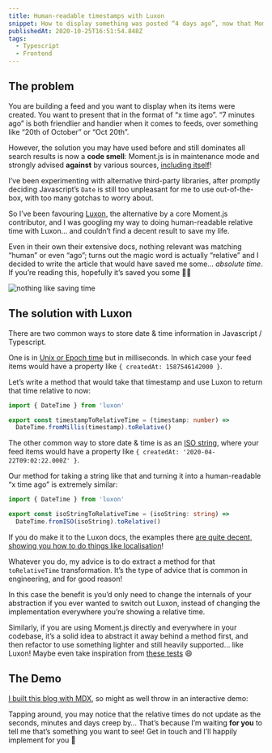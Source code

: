 ```yaml
---
title: Human-readable timestamps with Luxon
snippet: How to display something was posted “4 days ago”, now that Moment.js has become a legacy project to be avoided
publishedAt: 2020-10-25T16:51:54.848Z
tags:
  - Typescript
  - Frontend
---
```



## The problem

You are building a feed and you want to display when its items were created. You want to present that in the format of “x time ago”. “7 minutes ago” is both friendlier and handier when it comes to feeds, over something like “20th of October” or “Oct 20th”.

However, the solution you may have used before and still dominates all search results is now a **code smell**: Moment.js is in maintenance mode and strongly advised **against** by various sources, [including itself](https://momentjs.com/docs/#/-project-status/ 'Project Status: Not quite dead but should be')!

I’ve been experimenting with alternative third-party libraries, after promptly deciding Javascript’s `Date` is still too unpleasant for me to use out-of-the-box, with too many gotchas to worry about.

So I’ve been favouring [Luxon](https://moment.github.io/luxon/index.html 'A powerful, modern, and friendly wrapper for Javascript dates and times'), the alternative by a core Moment.js contributor, and I was googling my way to doing human-readable relative time with Luxon… and couldn’t find a decent result to save my life.

Even in their own their extensive docs, nothing relevant was matching “human” or even “ago”; turns out the magic word is actually “relative” and I decided to write the article that would have saved me some... _absolute time_. If you’re reading this, hopefully it’s saved you some 🙌🏽

![nothing like saving time](https://media.giphy.com/media/3oz8xBmTULwn1QSNgI/giphy.gif)

## The solution with Luxon

There are two common ways to store date & time information in Javascript / Typescript.

One is in [Unix or Epoch time](https://en.wikipedia.org/wiki/Unix_time 'the time since 00:00:00 UTC on 1 January 1970') but in milliseconds. In which case your feed items would have a property like `{ createdAt: 1587546142000 }`.

Let’s write a method that would take that timestamp and use Luxon to return that time relative to now:

```ts
import { DateTime } from 'luxon'

export const timestampToRelativeTime = (timestamp: number) =>
  DateTime.fromMillis(timestamp).toRelative()
```

The other common way to store date & time is as an [ISO string](https://en.wikipedia.org/wiki/ISO_8601 '(new Date()).toISOString()'), where your feed items would have a property like `{ createdAt: '2020-04-22T09:02:22.000Z' }`.

Our method for taking a string like that and turning it into a human-readable “x time ago” is extremely similar:

```ts
import { DateTime } from 'luxon'

export const isoStringToRelativeTime = (isoString: string) =>
  DateTime.fromISO(isoString).toRelative()
```

If you do make it to the Luxon docs, the examples there [are quite decent, showing you how to do things like localisation](https://moment.github.io/luxon/docs/class/src/datetime.js~DateTime.html#instance-method-toRelative 'relative is the key search word!')!

Whatever you do, my advice is to do extract a method for that `toRelativeTime` transformation. It’s the type of advice that is common in engineering, and for good reason!

In this case the benefit is you’d only need to change the internals of your abstraction if you ever wanted to switch out Luxon, instead of changing the implementation everywhere you’re showing a relative time.

Similarly, if you are using Moment.js directly and everywhere in your codebase, it’s a solid idea to abstract it away behind a method first, and then refactor to use something lighter and still heavily supported… like Luxon! Maybe even take inspiration from [these tests](https://github.com/jmagrippis/magrippis/blob/master/lib/relativeTime.test.ts 'a use-case for modules AND unit tests!') 😄

## The Demo

[I built this blog with MDX](/blog/2020/how-to-setup-MDX-in-Nextjs 'How to setup MDX in Next.js'), so might as well throw in an interactive demo:

<RelativeTimeDemo />

Tapping around, you may notice that the relative times do not update as the seconds, minutes and days creep by… That’s because I’m waiting **for you** to tell me that’s something you want to see! Get in touch and I’ll happily implement for you 🚀
